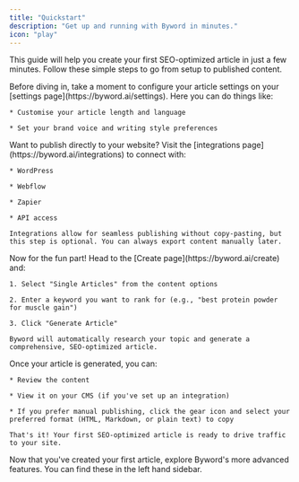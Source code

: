 ```yaml
---
title: "Quickstart"
description: "Get up and running with Byword in minutes."
icon: "play"
---
```


This guide will help you create your first SEO-optimized article in just a few minutes. Follow these simple steps to go from setup to published content.

<Steps>
  <Step title="Configure your account settings">
    Before diving in, take a moment to configure your article settings on your [settings page](https://byword.ai/settings). Here you can do things like:

    * Customise your article length and language

    * Set your brand voice and writing style preferences
  </Step>

  <Step title="Set up integrations (Optional)">
    Want to publish directly to your website? Visit the [integrations page](https://byword.ai/integrations) to connect with:

    * WordPress

    * Webflow

    * Zapier

    * API access

    Integrations allow for seamless publishing without copy-pasting, but this step is optional. You can always export content manually later.
  </Step>

  <Step title="Create your first article">
    Now for the fun part! Head to the [Create page](https://byword.ai/create) and:

    1. Select "Single Articles" from the content options

    2. Enter a keyword you want to rank for (e.g., "best protein powder for muscle gain")

    3. Click "Generate Article"

    Byword will automatically research your topic and generate a comprehensive, SEO-optimized article.
  </Step>

  <Step title="Review and publish">
    Once your article is generated, you can:

    * Review the content

    * View it on your CMS (if you've set up an integration)

    * If you prefer manual publishing, click the gear icon and select your preferred format (HTML, Markdown, or plain text) to copy

    That's it! Your first SEO-optimized article is ready to drive traffic to your site.
  </Step>
</Steps>

Now that you've created your first article, explore Byword's more advanced features. You can find these in the left hand sidebar.